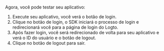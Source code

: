 Agora, você pode testar seu aplicativo:

1. Execute seu aplicativo, você verá o botão de login.
2. Clique no botão de login, o SDK iniciará o processo de login e redirecionará você para a página de login do Logto.
3. Após fazer login, você será redirecionado de volta para seu aplicativo e verá o ID do usuário e o botão de logout.
4. Clique no botão de logout para sair.
